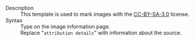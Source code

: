 ;Description
:This template is used to mark images with the [http://creativecommons.org/licenses/by-sa/3.0/ CC-BY-SA-3.0] license.
;Syntax
:Type <code>{{t|cc-by-sa-3.0|attribution details}}</code> on the image information page.
:Replace "<code>attribution details</code>" with information about the source.

<includeonly>[[Category:Image wiki templates|{{PAGENAME}}]]</includeonly><noinclude>[[Category:Template documentation|{{PAGENAME}}]]</noinclude>